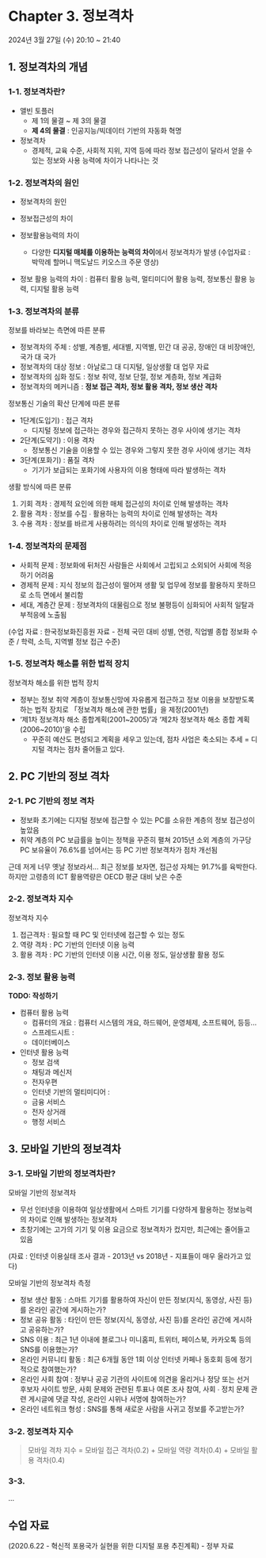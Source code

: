 
# Chapter 3. 정보격차

<Callout>2024년 3월 27일 (수) 20:10 ~ 21:40</Callout>

## 1. 정보격차의 개념

### 1-1. 정보격차란?

- 앨빈 토플러
  - 제 1의 물결 ~ 제 3의 물결
  - **제 4의 물결** : 인공지능/빅데이터 기반의 자동화 혁명
- 정보격차
  - 경제적, 교육 수준, 사회적 지위, 지역 등에 따라 정보 접근성이 달라서 얻을 수
    있는 정보와 사용 능력에 차이가 나타나는 것

### 1-2. 정보격차의 원인

- 정보격차의 원인

- 정보접근성의 차이

- 정보활용능력의 차이

  - 다양한 **디지털 매체를 이용하는 능력의 차이**에서 정보격차가 발생 (수업자료 : 박막례 할머니 맥도날드 키오스크 주문 영상)

- 정보 활용 능력의 차이 : 컴퓨터 활용 능력, 멀티미디어 활용 능력, 정보통신 활용 능력, 디지털 활용 능력

### 1-3. 정보격차의 분류

정보를 바라보는 측면에 따른 분류

- 정보격차의 주체 : 성별, 계층별, 세대별, 지역별, 민간 대 공공, 장애인 대 비장애인, 국가 대 국가
- 정보격차의 대상 정보 : 아날로그 대 디지털, 일상생활 대 업무 자료
- 정보격차의 심화 정도 : 정보 취약, 정보 단절, 정보 계층화, 정보 계급화
- 정보격차의 메커니즘 : **정보 접근 격차, 정보 활용 격차, 정보 생산 격차**

정보통신 기술의 확산 단계에 따른 분류

- 1단계(도입기) : 접근 격차
  - 디지털 정보에 접근하는 경우와 접근하지 못하는 경우 사이에 생기는 격차
- 2단계(도약기) : 이용 격차
  - 정보통신 기술을 이용할 수 있는 경우와 그렇지 못한 경우 사이에 생기는 격차
- 3단계(포화기) : 품질 격차
  - 기기가 보급되는 포화기에 사용자의 이용 형태에 따라 발생하는 격차

생활 방식에 따른 분류

1. 기회 격차 : 경제적 요인에 의한 매체 접근성의 차이로 인해 발생하는 격차
2. 활용 격차 : 정보를 수집 ∙ 활용하는 능력의 차이로 인해 발생하는 격차
3. 수용 격차 : 정보를 바르게 사용하려는 의식의 차이로 인해 발생하는 격차

### 1-4. 정보격차의 문제점

- 사회적 문제 : 정보화에 뒤처진 사람들은 사회에서 고립되고 소외되어 사회에 적응하기 어려움
- 경제적 문제 : 지식 정보의 접근성이 떨어져 생활 및 업무에 정보를 활용하지 못하므로 소득 면에서 불리함
- 세대, 계층간 문제 : 정보격차의 대물림으로 정보 불평등이 심화되어 사회적 일탈과 부적응에 노출됨

(수업 자료 : 한국정보화진흥원 자료 - 전체 국민 대비 성별, 연령, 직업별 종합 정보화 수준 / 학력, 소득, 지역별 정보 접근 수준)

### 1-5. 정보격차 해소를 위한 법적 장치

정보격차 해소를 위한 법적 장치

- 정부는 정보 취약 계층이 정보통신망에 자유롭게 접근하고 정보 이용을 보장받도록 하는 법적 장치로 「정보격차 해소에 관한 법률」을 제정(2001년)
- ‘제1차 정보격차 해소 종합계획(2001~2005)’과 ‘제2차 정보격차 해소 종합 계획(2006~2010)’을 수립
  - 꾸준히 예산도 편성되고 계획을 세우고 있는데, 점차 사업은 축소되는 추세 = 디지털 격차는 점차 줄어들고 있다.

## 2. PC 기반의 정보 격차

### 2-1. PC 기반의 정보 격차

- 정보화 초기에는 디지털 정보에 접근할 수 있는 PC를 소유한 계층의 정보 접근성이 높았음
- 취약 계층의 PC 보급률을 높이는 정책을 꾸준히 펼쳐 2015년 소외 계층의 가구당 PC 보유율이 76.6%를 넘어서는 등 PC 기반 정보격차가 점차 개선됨

근데 저게 너무 옛날 정보라서... 최근 정보를 보자면, 접근성 자체는 91.7%를 육박한다. 하지만 고령층의 ICT 활용역량은 OECD 평균 대비 낮은 수준

### 2-2. 정보격차 지수

정보격차 지수

1. 접근격차 : 필요할 때 PC 및 인터넷에 접근할 수 있는 정도
2. 역량 격차 : PC 기반의 인터넷 이용 능력
3. 활용 격차 : PC 기반의 인터넷 이용 시간, 이용 정도, 일상생활 활용 정도

### 2-3. 정보 활용 능력

**TODO: 작성하기**

- 컴퓨터 활용 능력
  - 컴퓨터의 개요 : 컴퓨터 시스템의 개요, 하드웨어, 운영체제, 소프트웨어, 등등...
  - 스프레드시트 :
  - 데이터베이스
- 인터넷 활용 능력
  - 정보 검색
  - 채팅과 메신저
  - 전자우편
  - 인터넷 기반의 멀티미디어 :
  - 금융 서비스
  - 전자 상거래
  - 행정 서비스

## 3. 모바일 기반의 정보격차

### 3-1. 모바일 기반의 정보격차란?

모바일 기반의 정보격차

- 무선 인터넷을 이용하여 일상생활에서 스마트 기기를 다양하게 활용하는 정보능력의 차이로 인해 발생하는 정보격차
- 초창기에는 고가의 기기 및 이용 요금으로 정보격차가 컸지만, 최근에는 줄어들고 있음

(자료 : 인터넷 이용실태 조사 결과 - 2013년 vs 2018년 - 지표들이 매우 올라가고 있다)

모바일 기반의 정보격차 측정

- 정보 생산 활동 : 스마트 기기를 활용하여 자신이 만든 정보(지식, 동영상, 사진 등)를 온라인 공간에 게시하는가?
- 정보 공유 활동 : 타인이 만든 정보(지식, 동영상, 사진 등)를 온라인 공간에 게시하고 공유하는가?
- SNS 이용 : 최근 1년 이내에 블로그나 미니홈피, 트위터, 페이스북, 카카오톡 등의 SNS를 이용했는가?
- 온라인 커뮤니티 활동 : 최근 6개월 동안 1회 이상 인터넷 카페나 동호회 등에 정기적으로 참여했는가?
- 온라인 사회 참여 : 정부나 공공 기관의 사이트에 의견을 올리거나 정당 또는 선거 후보자 사이트 방문, 사회 문제와 관련된 투표나 여론 조사 참여, 사회 ∙ 정치 문제 관련 게시글에 댓글 작성, 온라인 시위나 서명에 참여하는가?
- 온라인 네트워크 형성 : SNS를 통해 새로운 사람을 사귀고 정보를 주고받는가?

### 3-2. 정보격차 지수

> 모바일 격차 지수 = 모바일 접근 격차(0.2) + 모바일 역량 격차(0.4) + 모바일 활용 격차(0.4)

### 3-3.

...

## 수업 자료

(2020.6.22 - 혁신적 포용국가 실현을 위한 디지털 포용 추진계획) - 정부 자료
